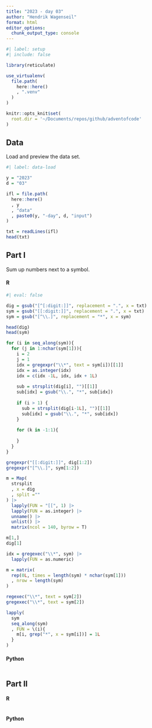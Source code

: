 ```yaml
---
title: "2023 - day 03"
author: "Hendrik Wagenseil"
format: html
editor_options: 
  chunk_output_type: console
---
```


```r
#| label: setup
#| include: false

library(reticulate)

use_virtualenv(
  file.path(
    here::here()
    , ".venv"
  )
)

knitr::opts_knit$set(
  root.dir = '~/Documents/repos/github/adventofcode'
)
```

## Data 

Load and preview the data set. 

```r
#| label: data-load

y = "2023"
d = "03"

ifl = file.path(
  here::here()
  , y
  , "data"
  , paste0(y, "-day", d, "input")
)

txt = readLines(ifl)
head(txt)
```

## Part I

Sum up numbers next to a symbol. 

::: {.panel-tabset}

#### R

```r
#| eval: false

dig = gsub("[^[:digit:]]", replacement = ".", x = txt)
sym = gsub("[[:digit:]]", replacement = ".", x = txt)
sym = gsub("[^\\.]", replacement = "*", x = sym) 

head(dig)
head(sym)

for (i in seq_along(sym)){
  for (j in 1:nchar(sym[1])){
    i = 2
    j = 1
    idx = gregexpr("\\*", text = sym[i])[[1]]
    idx = as.integer(idx)
    idx = c(idx -1L, idx, idx + 1L)
    
    sub = strsplit(dig[i], "")[[1]]
    sub[idx] = gsub("\\.", "*", sub[idx])
    
    if (i > 1) {
      sub = strsplit(dig[i-1L], "")[[1]]
      sub[idx] = gsub("\\.", "*", sub[idx])
    }
    
    for (k in -1:1){
      
    }
  }
}

gregexpr("[[:digit:]]", dig[1:2])
gregexpr("[^\\.]", sym[1:2])

m = Map(
  strsplit
  , x = dig
  , split =""
) |> 
  lapply(FUN = "[[", 1) |> 
  lapply(FUN = as.integer) |> 
  unname() |> 
  unlist() |> 
  matrix(ncol = 140, byrow = T)

m[1,]
dig[1]

idx = gregexec("\\*", sym) |> 
  lapply(FUN = as.numeric)

m = matrix(
  rep(0L, times = length(sym) * nchar(sym[1]))
  , nrow = length(sym)
)

regexec("\\*", text = sym[2])
gregexec("\\*", text = sym[2])

lapply(
  sym
  seq_along(sym)
  , FUN = \(i){
    m[i, grep("*", x = sym[i])] = 1L
  }
)


```

#### Python

```python
```

:::


## Part II


::: {.panel-tabset}

#### R

```r
```

#### Python

```python
```

:::
